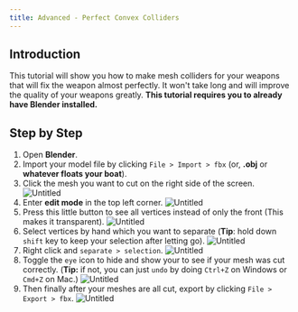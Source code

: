 ```yaml
---
title: Advanced - Perfect Convex Colliders
---
```


## Introduction

This tutorial will show you how to make mesh colliders for your weapons that will fix the weapon almost perfectly. 
It won't take long and will improve the quality of your weapons greatly.
**This tutorial requires you to already have Blender installed.**

## Step by Step

1. Open **Blender**.
2. Import your model file by clicking `File > Import > fbx` (or, **.obj** or **whatever floats your boat**).
3. Click the mesh you want to cut on the right side of the screen.
![Untitled](1.create-near-perfect-convex-colliders/3.png)
4. Enter **edit mode** in the top left corner.
![Untitled](1.create-near-perfect-convex-colliders/4.png)
5. Press this little button to see all vertices instead of only the front (This makes it transparent).
![Untitled](1.create-near-perfect-convex-colliders/5.png)
6. Select vertices by hand which you want to separate (**Tip**: hold down `shift` key to keep your selection after letting go).
![Untitled](1.create-near-perfect-convex-colliders/6.png)
7. Right click and `separate > selection`.
![Untitled](1.create-near-perfect-convex-colliders/7.png)
8. Toggle the `eye` icon to hide and show your to see if your mesh was cut correctly. (**Tip:** if not, you can just `undo` by doing `Ctrl+Z` on Windows or `Cmd+Z` on Mac.)
![Untitled](1.create-near-perfect-convex-colliders/8.png)
9. Then finally after your meshes are all cut, export by clicking `File > Export > fbx`.
![Untitled](1.create-near-perfect-convex-colliders/9.png)